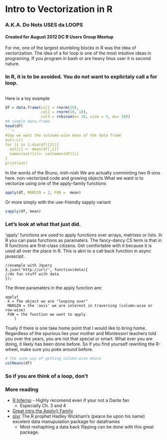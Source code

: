 Intro to Vectorization in R
===========================
### A.K.A. Do Nots USES da LOOPS

#### Created for August 2012 DC R Users Group Meetup

For me, one of the largest stumbling blocks in R was the idea of vectorization. The idea of a for loop is one of the most intuitive ideas in programing. If you program in bash or are heavy linux user it is second nature.

### In R, it is to be avoided. You do not want to explictaly call a for loop. 


```r

```

Here is a toy example

```r
df = data.frame(col1 = rnorm(10), 
                col2 = rnorm(10, 10),
                col3 = rnbinom(n= 10, size = 3, mu= 30))
#A simple data.frame 
head(df)
```r
#Say we want the coloumn-wise mean of the data frame 
out<-c()
for (i in 1:dim(df)[2]){
  out[i] <- mean(df[,i])
  names(out)[i]<- colnames(df)[i]
}
print(out)
```
In the words of the Bruno, nish-nish
We are actually comminting two R-sins here. non-vectorized code and growing objects
What we want is to vectorize using one of the apply-family functions 
```r
apply(df, MARGIN = 2, FUN =  mean)
```

Or more simply with the use-friendly sapply variant
```r
sapply(df, mean)
```

### Let's look at what that just did. 
'apply' functions are used to apply functions over arrays, matrixes or lists. In R you can pass functions as paramaters. The fancy-dancy CS term is that in R functions are first-class citizens. Get comfortable with it because it is used all over the place in R. This is akin to a call back function in async javascipt.

```
//example with Jquery
$.json('http://url/', function(data){
//do fun stuff with data
});
```

The three paramaters in the apply function are:
```
apply(
 X = The object we are "looping over"
 MARGIN = the 'axis' we are interest in traversing (column-wise or row-wise)
 FUN = the function we want to apply
    )
```

Truely if there is one take home point that I would like to bring home. Regardless of the spurious lies your mother and Montessori teachers told you over the years, you are not that special or smart. What ever you are doing, it likely has been done before. So if you find yourself rewriting the R-wheel, make sure you poke around before.

```r
# the sane way of getting column-wise means
colMeans(df)
```

### So if you are think of a loop, don't




### More reading
* [R Inferno](http://www.burns-stat.com/pages/Tutor/R_inferno.pdf) - Highly recomend even if your not a Dante fan
  * Especially Ch. 3 and 4
* [Great intro the Apply() Family](https://nsaunders.wordpress.com/2010/08/20/a-brief-introduction-to-apply-in-r/)
* [plyr](http://www.cerebralmastication.com/2009/08/a-fast-intro-to-plyr-for-r/) The R prophet Hadley Wickham's (peace be upon his name) excelent data manupulation package for dataframes
  * Most reshaphing a data back flipping can be done with this great package. 
